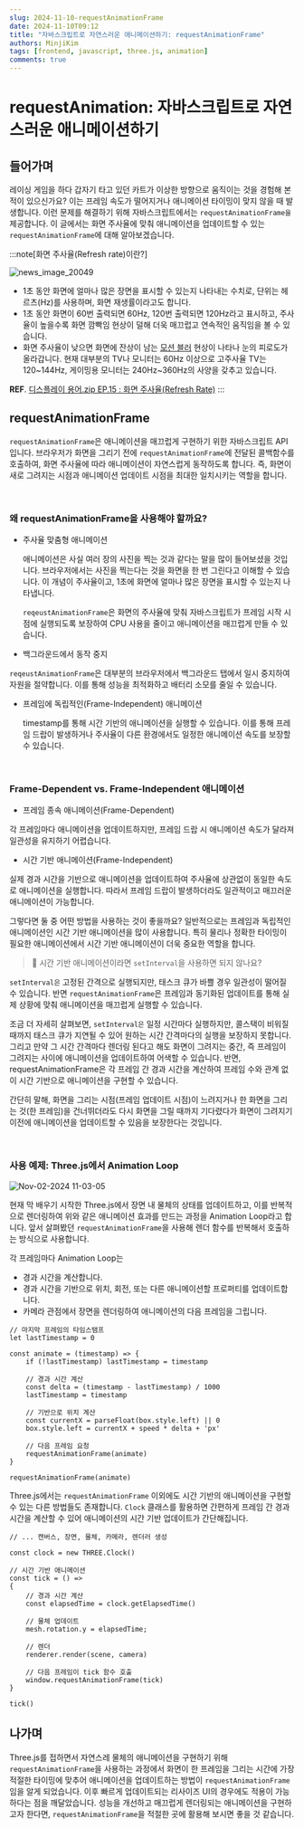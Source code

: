 ```yaml
---
slug: 2024-11-10-requestAnimationFrame
date: 2024-11-10T09:12
title: "자바스크립트로 자연스러운 애니메이션하기: requestAnimationFrame"
authors: MinjiKim
tags: [frontend, javascript, three.js, animation]
comments: true
---
```


# requestAnimation: 자바스크립트로 자연스러운 애니메이션하기


## 들어가며

레이싱 게임을 하다 갑자기 타고 있던 카트가 이상한 방향으로 움직이는 것을 경험해 본 적이 있으신가요? 이는 프레임 속도가 떨어지거나 애니메이션 타이밍이 맞지 않을 때 발생합니다.
이런 문제를 해결하기 위해 자바스크립트에서는 `requestAnimationFrame을` 제공합니다. 이 글에서는 화면 주사율에 맞춰 애니메이션을 업데이트할 수 있는 `requestAnimationFrame`에 대해 알아보겠습니다.

<!-- truncate -->

:::note[화면 주사율(Refresh rate)이란?]

![news_image_20049](https://github.com/user-attachments/assets/03297df1-7d69-48d5-901e-4d210f653c04)

- 1초 동안 화면에 얼마나 많은 장면을 표시할 수 있는지 나타내는 수치로, 단위는 헤르츠(Hz)를 사용하며, 화면 재생률이라고도 합니다.
- 1초 동안 화면이 60번 출력되면 60Hz, 120번 출력되면 120Hz라고 표시하고, 주사율이 높을수록 화면 깜빡임 현상이 덜해 더욱 매끄럽고 연속적인 움직임을 볼 수 있습니다.
- 화면 주사율이 낮으면 화면에 잔상이 남는 [모션 블러](https://www.youtube.com/watch?v=v1xlNFI5ip0&t=14s) 현상이 나타나 눈의 피로도가 올라갑니다. 현재 대부분의 TV나 모니터는 60Hz 이상으로 고주사율 TV는 120\~144Hz, 게이밍용 모니터는 240Hz\~360Hz의 사양을 갖추고 있습니다.

<b>REF</b>. [디스플레이 용어.zip EP.15 : 화면 주사율(Refresh Rate)](https://news.samsungdisplay.com/34249?category=56&page=1&type=list)
:::

## requestAnimationFrame

`requestAnimationFrame`은 애니메이션을 매끄럽게 구현하기 위한 자바스크립트 API입니다.
브라우저가 화면을 그리기 전에 `requestAnimationFrame`에 전달된 콜백함수를 호출하여, 화면 주사율에 따라 애니메이션이 자연스럽게 동작하도록 합니다. 즉, 화면이 새로 그려지는 시점과 애니메이션 업데이트 시점을 최대한 일치시키는 역할을 합니다.

<br />

### 왜 requestAnimationFrame을 사용해야 할까요?

- 주사율 맞춤형 애니메이션

    애니메이션은 사실 여러 장의 사진을 찍는 것과 같다는 말을 많이 들어보셨을 것입니다. 브라우저에서는 사진을 찍는다는 것을 화면을 한 번 그린다고 이해할 수 있습니다. 이 개념이 주사율이고, 1초에 화면에 얼마나 많은 장면을 표시할 수 있는지 나타냅니다.

    `reqeustAnimationFrame`은 화면의 주사율에 맞춰 자바스크립트가 프레임 시작 시점에 실행되도록 보장하여 CPU 사용을 줄이고 애니메이션을 매끄럽게 만들 수 있습니다.

- 백그라운드에서 동작 중지

`reqeustAnimationFrame`은 대부분의 브라우저에서 백그라운드 탭에서 일시 중지하여 자원을 절약합니다. 이를 통해 성능을 최적화하고 배터리 소모를 줄일 수 있습니다.

- 프레임에 독립적인(Frame-Independent) 애니메이션

    timestamp를 통해 시간 기반의 애니메이션을 실행할 수 있습니다. 이를 통해 프레임 드랍이 발생하거나 주사율이 다른 환경에서도 일정한 애니메이션 속도를 보장할 수 있습니다.

<br />

### Frame-Dependent vs. Frame-Independent 애니메이션

- 프레임 종속 애니메이션(Frame-Dependent)

각 프레임마다 애니메이션을 업데이트하지만, 프레임 드랍 시 애니메이션 속도가 달라져 일관성을 유지하기 어렵습니다.

- 시간 기반 애니메이션(Frame-Independent)

실제 경과 시간을 기반으로 애니메이션을 업데이트하여 주사율에 상관없이 동일한 속도로 애니메이션을 실행합니다. 따라서 프레임 드랍이 발생하더라도 일관적이고 매끄러운 애니메이션이 가능합니다.


그렇다면 둘 중 어떤 방법을 사용하는 것이 좋을까요? 일반적으로는 프레임과 독립적인 애니메이션인 시간 기반 애니메이션을 많이 사용합니다.
특히 물리나 정확한 타이밍이 필요한 애니메이션에서 시간 기반 애니메이션이 더욱 중요한 역할을 합니다.


> 🤔 시간 기반 애니메이션이라면 `setInterval`을 사용하면 되지 않나요?

 `setInterval은` 고정된 간격으로 실행되지만, 태스크 큐가 바쁠 경우 일관성이 떨어질 수 있습니다. 반면 `requestAnimationFrame`은 프레임과 동기화된 업데이트를 통해 실제 상황에 맞춰 애니메이션을 매끄럽게 실행할 수 있습니다.

 조금 더 자세히 살펴보면, `setInterval은` 일정 시간마다 실행하지만, 콜스택이 비워질 때까지 태스크 큐가 지연될 수 있어 원하는 시간 간격마다의 실행을 보장하지 못합니다. 그리고 만약 그 시간 간격마다 렌더링 된다고 해도 화면이 그려지는 중간, 즉 프레임이 그려지는 사이에 애니메이션을 업데이트하여 어색할 수 있습니다. 반면, requestAnimationFrame은 각 프레임 간 경과 시간을 계산하여 프레임 수와 관계 없이 시간 기반으로 애니메이션을 구현할 수 있습니다.

 간단히 말해, 화면을 그리는 시점(프레임 업데이트 시점)이 느려지거나 한 화면을 그리는 것(한 프레임)을 건너뛰더라도 다시 화면을 그릴 때까지 기다렸다가 화면이 그려지기 이전에 애니메이션을 업데이트할 수 있음을 보장한다는 것입니다.


<br />

### 사용 예제: Three.js에서 Animation Loop

![Nov-02-2024 11-03-05](https://github.com/user-attachments/assets/c7e4d302-4dba-4dab-951a-43d57c74c74c)

현재 막 배우기 시작한 Three.js에서 장면 내 물체의 상태를 업데이트하고, 이를 반복적으로 렌더링하여 위와 같은 애니메이션 효과를 만드는 과정을 Animation Loop라고 합니다.
앞서 살펴봤던 `requestAnimationFrame`을 사용해 렌더 함수를 반복해서 호출하는 방식으로 사용합니다.

각 프레임마다 Animation Loop는

- 경과 시간을 계산합니다.
- 경과 시간을 기반으로 위치, 회전, 또는 다른 애니메이션할 프로퍼티를 업데이트합니다.
- 카메라 관점에서 장면을 렌더링하여 애니메이션의 다음 프레임을 그립니다.

```tsx
// 마지막 프레임의 타임스탬프
let lastTimestamp = 0

const animate = (timestamp) => {
	if (!lastTimestamp) lastTimestamp = timestamp

    // 경과 시간 계산
	const delta = (timestamp - lastTimestamp) / 1000
	lastTimestamp = timestamp

	// 기반으로 위치 계산
	const currentX = parseFloat(box.style.left) || 0
	box.style.left = currentX + speed * delta + 'px'

	// 다음 프레임 요청
	requestAnimationFrame(animate)
}

requestAnimationFrame(animate)
```

Three.js에서는 `requestAnimationFrame` 이외에도 시간 기반의 애니메이션을 구현할 수 있는 다른 방법들도 존재합니다.
`Clock` 클래스를 활용하면 간편하게 프레임 간 경과 시간을 계산할 수 있어 애니메이션의 시간 기반 업데이트가 간단해집니다.

```tsx
// ... 캔버스, 장면, 물체, 카메라, 렌더러 생성

const clock = new THREE.Clock()

// 시간 기반 애니메이션
const tick = () =>
{
    // 경과 시간 계산
    const elapsedTime = clock.getElapsedTime()

    // 물체 업데이트
    mesh.rotation.y = elapsedTime;

    // 렌더
    renderer.render(scene, camera)

    // 다음 프레임이 tick 함수 호출
    window.requestAnimationFrame(tick)
}

tick()
```



## 나가며

Three.js를 접하면서 자연스레 물체의 애니메이션을 구현하기 위해 `requestAnimationFrame`을 사용하는 과정에서 화면이 한 프레임을 그리는 시간에 가장 적절한 타이밍에 맞추어 애니메이션을 업데이트하는 방법이 `requestAnimationFrame`임을 알게 되었습니다.
이후 빠르게 업데이트되는 리사이즈 UI의 경우에도 적용이 가능하다는 점을 깨달았습니다. 성능을 개선하고 매끄럽게 렌더링되는 애니메이션을 구현하고자 한다면, `requestAnimationFrame`을 적절한 곳에 활용해 보시면 좋을 것 같습니다.